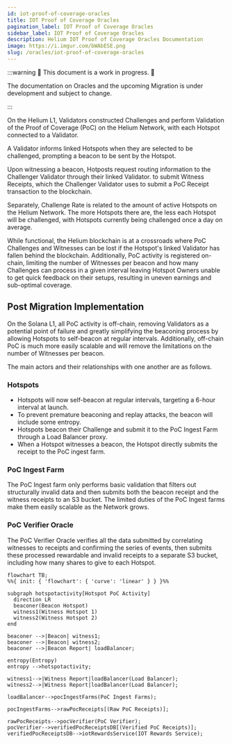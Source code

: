 ```yaml
---
id: iot-proof-of-coverage-oracles
title: IOT Proof of Coverage Oracles
pagination_label: IOT Proof of Coverage Oracles
sidebar_label: IOT Proof of Coverage Oracles
description: Helium IOT Proof of Coverage Oracles Documentation
image: https://i.imgur.com/bWAbESE.png
slug: /oracles/iot-proof-of-coverage-oracles
---
```



:::warning 🚧 This document is a work in progress. 🚧

The documentation on Oracles and the upcoming Migration is under development and subject to change.

:::

<!--TODO: remove warning banner post migration  -->

<!--TODO: remove all of this, as it is covered in PoC documentation already.  -->

On the Helium L1, Validators constructed Challenges and perform Validation of the Proof of Coverage
(PoC) on the Helium Network, with each Hotspot connected to a Validator.

A Validator informs linked Hotspots when they are selected to be challenged, prompting a beacon to
be sent by the Hotspot.

Upon witnessing a beacon, Hotposts request routing information to the Challenger Validator through
their linked Validator. to submit Witness Receipts, which the Challenger Validator uses to submit a
PoC Receipt transaction to the blockchain.

Separately, Challenge Rate is related to the amount of active Hotspots on the Helium Network. The
more Hotspots there are, the less each Hotspot will be challenged, with Hotspots currently being
challenged once a day on average.

While functional, the Helium blockchain is at a crossroads where PoC Challenges and Witnesses can be
lost if the Hotspot's linked Validator has fallen behind the blockchain. Additionally, PoC activity
is registered on-chain, limiting the number of Witnesses per beacon and how many Challenges can
process in a given interval leaving Hotspot Owners unable to get quick feedback on their setups,
resulting in uneven earnings and sub-optimal coverage.

## Post Migration Implementation

On the Solana L1, all PoC activity is off-chain, removing Validators as a potential point of failure
and greatly simplifying the beaconing process by allowing Hotspots to self-beacon at regular
intervals. Additionally, off-chain PoC is much more easily scalable and will remove the limitations
on the number of Witnesses per beacon.

The main actors and their relationships with one another are as follows.

### Hotspots

- Hotspots will now self-beacon at regular intervals, targeting a 6-hour interval at launch.
- To prevent premature beaconing and replay attacks, the beacon will include some entropy.
- Hotspots beacon their Challenge and submit it to the PoC Ingest Farm through a Load Balancer
  proxy.
- When a Hotspot witnesses a beacon, the Hotspot directly submits the receipt to the PoC ingest
  farm.

### PoC Ingest Farm

The PoC Ingest farm only performs basic validation that filters out structurally invalid data and
then submits both the beacon receipt and the witness receipts to an S3 bucket. The limited duties of
the PoC Ingest farms make them easily scalable as the Network grows.

### PoC Verifier Oracle

The PoC Verifier Oracle verifies all the data submitted by correlating witnesses to receipts and
confirming the series of events, then submits these processed rewardable and invalid receipts to a
separate S3 bucket, including how many shares to give to each Hotspot.

```mermaid
flowchart TB;
%%{ init: { 'flowchart': { 'curve': 'linear' } } }%%

subgraph hotspotactivity[Hotspot PoC Activity]
  direction LR
  beaconer(Beacon Hotspot)
  witness1(Witness Hotspot 1)
  witness2(Witness Hotspot 2)
end

beaconer -->|Beacon| witness1;
beaconer -->|Beacon| witness2;
beaconer -->|Beacon Report| loadBalancer;

entropy(Entropy)
entropy -->hotspotactivity;

witness1-->|Witness Report|loadBalancer(Load Balancer);
witness2-->|Witness Report|loadBalancer(Load Balancer);

loadBalancer-->pocIngestFarms(PoC Ingest Farms);

pocIngestFarms-->rawPocReceipts[(Raw PoC Receipts)];

rawPocReceipts-->pocVerifier(PoC Verifier);
pocVerifier-->verifiedPocReceiptsDB[(Verified PoC Receipts)];
verifiedPocReceiptsDB-->iotRewardsService(IOT Rewards Service);

```
